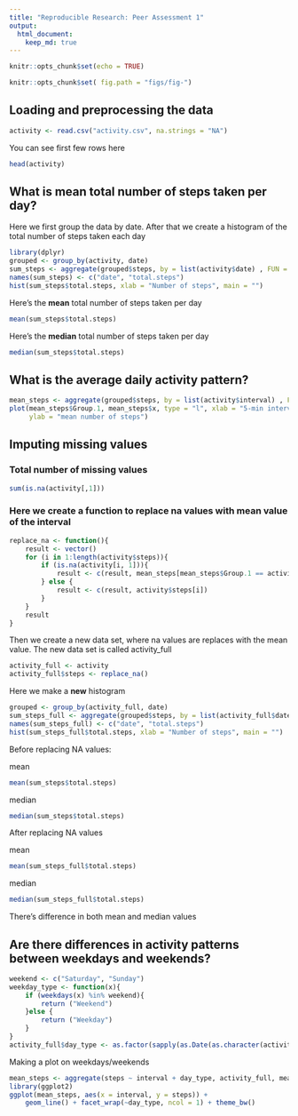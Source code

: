 ```yaml
---
title: "Reproducible Research: Peer Assessment 1"
output: 
  html_document:
    keep_md: true
---
```

```r

knitr::opts_chunk$set(echo = TRUE)

knitr::opts_chunk$set( fig.path = "figs/fig-")

```

## Loading and preprocessing the data
```r
activity <- read.csv("activity.csv", na.strings = "NA")
```

You can see first few rows here
```r
head(activity)

```

## What is mean total number of steps taken per day?
Here we first group the data by date. After that we create a histogram of the total number of steps taken each day

```r
library(dplyr)
grouped <- group_by(activity, date)
sum_steps <- aggregate(grouped$steps, by = list(activity$date) , FUN = sum, na.rm = T)
names(sum_steps) <- c("date", "total.steps")
hist(sum_steps$total.steps, xlab = "Number of steps", main = "")

```

Here's the **mean** total number of steps taken per day
```r
mean(sum_steps$total.steps)
```

Here's the **median** total number of steps taken per day
```r
median(sum_steps$total.steps)
```

## What is the average daily activity pattern?
```r
mean_steps <- aggregate(grouped$steps, by = list(activity$interval) , FUN = mean, na.rm = T)
plot(mean_steps$Group.1, mean_steps$x, type = "l", xlab = "5-min interval", 
     ylab = "mean number of steps")

```



## Imputing missing values

### Total number of missing values
```r
sum(is.na(activity[,1]))
```


### Here we create a function to replace na values with mean value of the interval
```r
replace_na <- function(){
    result <- vector()
    for (i in 1:length(activity$steps)){
        if (is.na(activity[i, 1])){
            result <- c(result, mean_steps[mean_steps$Group.1 == activity$interval[i],2])
        } else {
            result <- c(result, activity$steps[i])
        }
    }
    result
}
```

Then we create a new data set, where na values are replaces with the mean value. The new data set is called activity_full

```r
activity_full <- activity
activity_full$steps <- replace_na()
```

Here we make a **new** histogram
```r
grouped <- group_by(activity_full, date)
sum_steps_full <- aggregate(grouped$steps, by = list(activity_full$date) , FUN = sum)
names(sum_steps_full) <- c("date", "total.steps")
hist(sum_steps_full$total.steps, xlab = "Number of steps", main = "")
```

Before replacing NA values:

mean
```r
mean(sum_steps$total.steps)
```
median
```r
median(sum_steps$total.steps)
```

After replacing NA values

mean
```r
mean(sum_steps_full$total.steps)
```
median
```r
median(sum_steps_full$total.steps)
```

There's difference in both mean and median values


## Are there differences in activity patterns between weekdays and weekends?

```r
weekend <- c("Saturday", "Sunday")
weekday_type <- function(x){
    if (weekdays(x) %in% weekend){
        return ("Weekend")
    }else {
        return ("Weekday")
    }
}
activity_full$day_type <- as.factor(sapply(as.Date(as.character(activity_full$date)),weekday_type))
```

Making a plot on weekdays/weekends
```r
mean_steps <- aggregate(steps ~ interval + day_type, activity_full, mean)
library(ggplot2)
ggplot(mean_steps, aes(x = interval, y = steps)) + 
    geom_line() + facet_wrap(~day_type, ncol = 1) + theme_bw()

```





